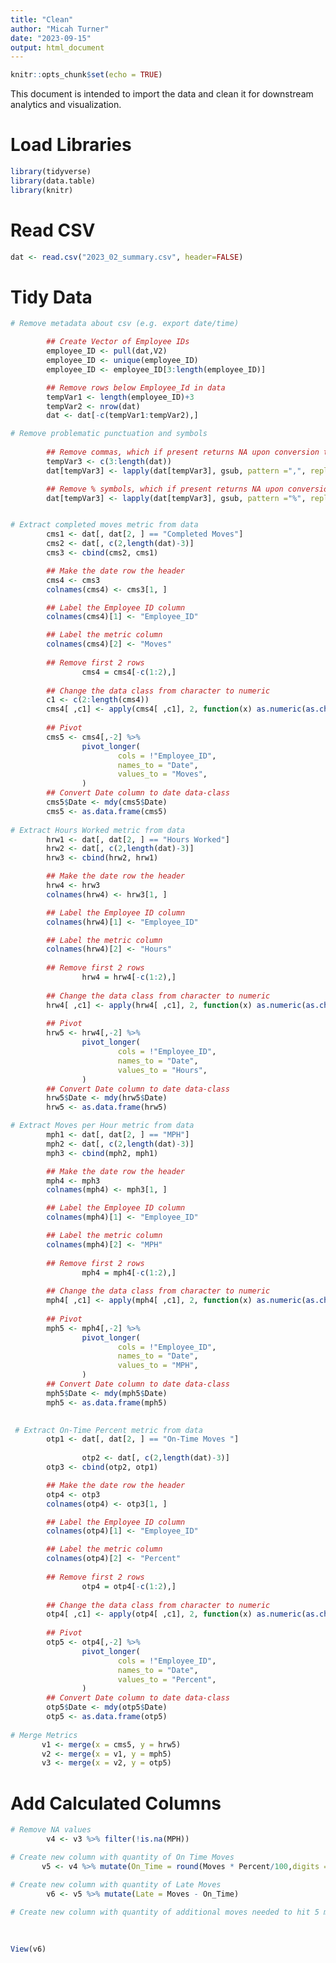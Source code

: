 ```yaml
---
title: "Clean"
author: "Micah Turner"
date: "2023-09-15"
output: html_document
---
```


```r
knitr::opts_chunk$set(echo = TRUE)
```

This document is intended to import the data and clean it for downstream analytics and visualization. 

# Load Libraries
```r
library(tidyverse)
library(data.table)
library(knitr)
```

# Read CSV
```r
dat <- read.csv("2023_02_summary.csv", header=FALSE)
```

# Tidy Data
```r
# Remove metadata about csv (e.g. export date/time)        

        ## Create Vector of Employee IDs
        employee_ID <- pull(dat,V2)
        employee_ID <- unique(employee_ID)
        employee_ID <- employee_ID[3:length(employee_ID)]

        ## Remove rows below Employee_Id in data
        tempVar1 <- length(employee_ID)+3
        tempVar2 <- nrow(dat)
        dat <- dat[-c(tempVar1:tempVar2),]

# Remove problematic punctuation and symbols
        
        ## Remove commas, which if present returns NA upon conversion to numeric class (e.g 1,215 to 1215)
        tempVar3 <- c(3:length(dat))
        dat[tempVar3] <- lapply(dat[tempVar3], gsub, pattern =",", replacement="")

        ## Remove % symbols, which if present returns NA upon conversion to numeric class (e.g. 98% = 98)
        dat[tempVar3] <- lapply(dat[tempVar3], gsub, pattern ="%", replacement="")


# Extract completed moves metric from data
        cms1 <- dat[, dat[2, ] == "Completed Moves"]
        cms2 <- dat[, c(2,length(dat)-3)]
        cms3 <- cbind(cms2, cms1)

        ## Make the date row the header
        cms4 <- cms3
        colnames(cms4) <- cms3[1, ]

        ## Label the Employee ID column
        colnames(cms4)[1] <- "Employee_ID"

        ## Label the metric column 
        colnames(cms4)[2] <- "Moves"
        
        ## Remove first 2 rows
                cms4 = cms4[-c(1:2),]
        
        ## Change the data class from character to numeric
        c1 <- c(2:length(cms4))
        cms4[ ,c1] <- apply(cms4[ ,c1], 2, function(x) as.numeric(as.character(x)))
        
        ## Pivot
        cms5 <- cms4[,-2] %>%
                pivot_longer(
                        cols = !"Employee_ID",
                        names_to = "Date",
                        values_to = "Moves",
                )
        ## Convert Date column to date data-class
        cms5$Date <- mdy(cms5$Date)
        cms5 <- as.data.frame(cms5)
        
# Extract Hours Worked metric from data
        hrw1 <- dat[, dat[2, ] == "Hours Worked"]
        hrw2 <- dat[, c(2,length(dat)-3)]
        hrw3 <- cbind(hrw2, hrw1)

        ## Make the date row the header
        hrw4 <- hrw3
        colnames(hrw4) <- hrw3[1, ]

        ## Label the Employee ID column
        colnames(hrw4)[1] <- "Employee_ID"

        ## Label the metric column 
        colnames(hrw4)[2] <- "Hours"
        
        ## Remove first 2 rows
                hrw4 = hrw4[-c(1:2),]
        
        ## Change the data class from character to numeric
        hrw4[ ,c1] <- apply(hrw4[ ,c1], 2, function(x) as.numeric(as.character(x)))
        
        ## Pivot
        hrw5 <- hrw4[,-2] %>%
                pivot_longer(
                        cols = !"Employee_ID",
                        names_to = "Date",
                        values_to = "Hours",
                )
        ## Convert Date column to date data-class
        hrw5$Date <- mdy(hrw5$Date)
        hrw5 <- as.data.frame(hrw5)

# Extract Moves per Hour metric from data
        mph1 <- dat[, dat[2, ] == "MPH"]
        mph2 <- dat[, c(2,length(dat)-3)]
        mph3 <- cbind(mph2, mph1)

        ## Make the date row the header
        mph4 <- mph3
        colnames(mph4) <- mph3[1, ]

        ## Label the Employee ID column
        colnames(mph4)[1] <- "Employee_ID"

        ## Label the metric column 
        colnames(mph4)[2] <- "MPH"
        
        ## Remove first 2 rows
                mph4 = mph4[-c(1:2),]
        
        ## Change the data class from character to numeric
        mph4[ ,c1] <- apply(mph4[ ,c1], 2, function(x) as.numeric(as.character(x)))
        
        ## Pivot
        mph5 <- mph4[,-2] %>%
                pivot_longer(
                        cols = !"Employee_ID",
                        names_to = "Date",
                        values_to = "MPH",
                )
        ## Convert Date column to date data-class
        mph5$Date <- mdy(mph5$Date)
        mph5 <- as.data.frame(mph5)

                
 # Extract On-Time Percent metric from data
        otp1 <- dat[, dat[2, ] == "On-Time Moves "]
  
                otp2 <- dat[, c(2,length(dat)-3)]
        otp3 <- cbind(otp2, otp1)

        ## Make the date row the header
        otp4 <- otp3
        colnames(otp4) <- otp3[1, ]

        ## Label the Employee ID column
        colnames(otp4)[1] <- "Employee_ID"

        ## Label the metric column 
        colnames(otp4)[2] <- "Percent"
        
        ## Remove first 2 rows
                otp4 = otp4[-c(1:2),]
                
        ## Change the data class from character to numeric
        otp4[ ,c1] <- apply(otp4[ ,c1], 2, function(x) as.numeric(as.character(x)))
                
        ## Pivot
        otp5 <- otp4[,-2] %>%
                pivot_longer(
                        cols = !"Employee_ID",
                        names_to = "Date",
                        values_to = "Percent",
                )
        ## Convert Date column to date data-class
        otp5$Date <- mdy(otp5$Date)
        otp5 <- as.data.frame(otp5)  
        
# Merge Metrics
       v1 <- merge(x = cms5, y = hrw5)
       v2 <- merge(x = v1, y = mph5)
       v3 <- merge(x = v2, y = otp5) 
```

# Add Calculated Columns
```r
# Remove NA values
        v4 <- v3 %>% filter(!is.na(MPH))

# Create new column with quantity of On Time Moves
       v5 <- v4 %>% mutate(On_Time = round(Moves * Percent/100,digits = 0))

# Create new column with quantity of Late Moves
        v6 <- v5 %>% mutate(Late = Moves - On_Time)
        
# Create new column with quantity of additional moves needed to hit 5 moves/hr target
       

       
View(v6)


```

